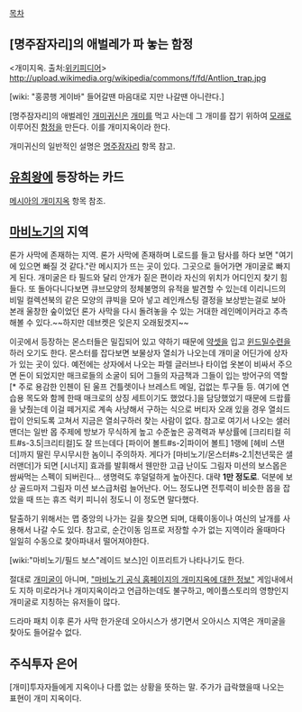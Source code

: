 [[목차]]

== [명주잠자리]의 애벌레가 파 놓는 함정 ==
<개미지옥. 출처:[http://en.wikipedia.org/wiki/File:Antlion_trap.jpg 위키피디어]> http://upload.wikimedia.org/wikipedia/commons/f/fd/Antlion_trap.jpg

[wiki: "홍콩행 게이바" 들어갈땐 마음대로 지만 나갈땐 아니란다.]

[명주잠자리]의 애벌레인 [[개미귀신]]은 [[개미]]를 먹고 사는데 그 개미를 잡기 위하여 [[모래]]로 이루어진 [[함정]]을 만든다. 이를 개미지옥이라 한다. 

개미귀신의 일반적인 설명은 [[명주잠자리]] 항목 참고.


== [[유희왕]]에 등장하는 카드 ==
[[메시아의 개미지옥]] 항목 참조.

== [[마비노기]]의 지역 ==
론가 사막에 존재하는 지역. 론가 사막에 존재하며 L로드를 들고 탐사를 하다 보면 "여기에 있으면 빠질 것 같다."란 메시지가 뜨는 곳이 있다. 그곳으로 들어가면 개미굴로 빠지게 된다. 개미굴은 타 필드와 달리 안개가 짙은 편이라 자신의 위치가 어디인지 찾기 힘들다. 또 돌아다니다보면 큐브모양의 정체불명의 유적을 발견할 수 있는데 이리니드의 비밀 컬렉션북의 같은 모양의 큐빅을 모아 넣고 레인캐스팅 결정을 보상받는걸로 보아 본래 울창한 숲이었던 론가 사막을 다시 돌려놓을 수 있는 거대한 레인메이커라고 추측해볼 수 있다.~~하지만 데브켓은 잊은지 오래됬겟지~~

이곳에서 등장하는 몬스터들은 밀집되어 있고 약하기 때문에 [[약셋]]을 입고 [[윈드밀]]수련을 하러 오기도 한다. 몬스터를 잡다보면 보물상자 열쇠가 나오는데 개미굴 어딘가에 상자가 있는 곳이 있다. 예전에는 상자에서 나오는 파렐 글러브나 타이업 옷본이 비싸서 주으면 돈이 되었지만 매크로들의 소굴이 되어 그들의 자금책과 그들이 입는 방어구의 역할[* 주로 용감한 인첸이 된 울프 건틀렛이나 브레스트 메일, 겁없는 투구들 등. 여기에 연습용 목도와 함께 한때 매크로의 상징 세트이기도 했었다.]을 담당했었기 때문에 드랍률을 낮췄는데 이걸 떼거지로 계속 사냥해서 구하는 식으로 버티자 오래 있을 경우 열쇠드랍이 안되도록 고쳐서 지금은 열쇠구하러 찾는 사람이 없다. 참고로 여기서 나오는 샐러맨더는 일반 몹 주제에 방보가 무식하게 높고 수준높은 공격력과 부상률에 [크리티컬 히트#s-3.5|크리티컬]도 잘 뜨는데다 [파이어 볼트#s-2|파이어 볼트] 1랭에 [헤비 스탠더]까지 딸린 무시무시한 놈이니 주의하자. 게다가 [마비노기/몬스터#s-2.1|천년묵은 샐러맨더]가 되면 [시너지] 효과를 발휘해서 웬만한 고급 난이도 그림자 미션의 보스몹은 쌈싸먹는 스펙이 되버린다... 생명력도 후덜덜하게 높아진다. 대략 '''1만 정도로'''. 덕분에 보상 골드마저 그림자 미션 보스급처럼 늘어난다. 어느 정도냐면 전투력이 비슷한 몹을 잡았을 때 뜨는 휴즈 럭키 피니쉬 정도니 이 정도면 말다했다.

탈출하기 위해서는 맵 중앙의 나가는 길을 찾으면 되며, 대륙이동이나 여신의 날개를 사용해서 나갈 수도 있다.  참고로, 순간이동 임프로 저장할 수가 없는 지역이라 올때마다 일일히 수동으로 찾아파내서 떨어져야한다.

[wiki:"마비노기/필드 보스"레이드 보스]인 이프리트가 나타나기도 한다.

절대로 [[개미굴]]이 아니며, [http://www.mabinogi.com/C3/Community/Hint_List.asp?CateIDX=6&IDX=96255&Page=2 "마비노기 공식 홈페이지의 개미지옥에 대한 정보"] 게임내에서도 지하 미로라거나 개미지옥이라고 언급하는데도 불구하고, 메이플스토리의 영향인지 개미굴로 지칭하는 유저들이 많다.

드라마 패치 이후 론가 사막 한가운데 오아시스가 생기면서 오아시스 지역은 개미굴을 찾아도 들어갈수 없다.
== 주식투자 은어 ==
[개미]투자자들에게 지옥이나 다름 없는 상황을 뜻하는 말. 주가가 급락했을때 나오는 표현이 개미 지옥이다.
